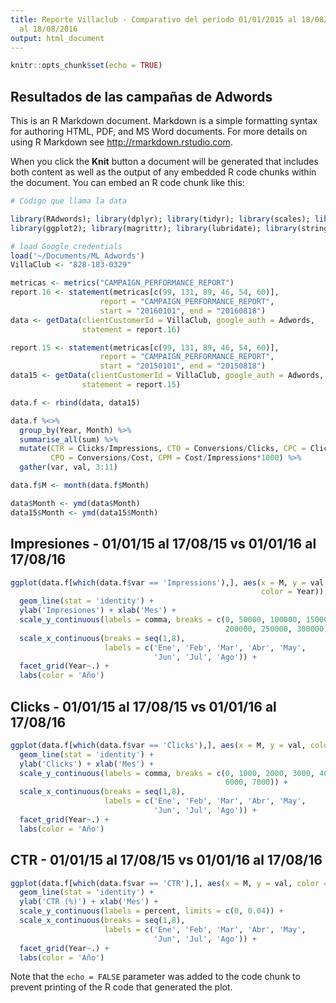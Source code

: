```yaml
---
title: Reporte Villaclub - Comparativo del período 01/01/2015 al 18/08/2015 vs 01/01/2016
  al 18/08/2016
output: html_document
---
```


```r
knitr::opts_chunk$set(echo = TRUE)
```

## Resultados de las campañas de Adwords

This is an R Markdown document. Markdown is a simple formatting syntax for authoring HTML, PDF, and MS Word documents. For more details on using R Markdown see <http://rmarkdown.rstudio.com>.

When you click the **Knit** button a document will be generated that includes both content as well as the output of any embedded R code chunks within the document. You can embed an R code chunk like this:

```r
# Código que llama la data

library(RAdwords); library(dplyr); library(tidyr); library(scales); library(ggthemes)
library(ggplot2); library(magrittr); library(lubridate); library(stringr)

# load Google credentials
load('~/Documents/ML_Adwords')
VillaClub <- "828-183-0329"

metricas <- metrics("CAMPAIGN_PERFORMANCE_REPORT")
report.16 <- statement(metricas[c(99, 131, 89, 46, 54, 60)], 
                    report = "CAMPAIGN_PERFORMANCE_REPORT",
                    start = "20160101", end = "20160818")
data <- getData(clientCustomerId = VillaClub, google_auth = Adwords,
                statement = report.16)

report.15 <- statement(metricas[c(99, 131, 89, 46, 54, 60)], 
                    report = "CAMPAIGN_PERFORMANCE_REPORT",
                    start = "20150101", end = "20150818")
data15 <- getData(clientCustomerId = VillaClub, google_auth = Adwords,
                statement = report.15)

data.f <- rbind(data, data15)

data.f %<>% 
  group_by(Year, Month) %>% 
  summarise_all(sum) %>% 
  mutate(CTR = Clicks/Impressions, CTO = Conversions/Clicks, CPC = Clicks/Cost,
         CPO = Conversions/Cost, CPM = Cost/Impressions*1000) %>% 
  gather(var, val, 3:11)

data.f$M <- month(data.f$Month)

data$Month <- ymd(data$Month)
data15$Month <- ymd(data15$Month)
```

## Impresiones - 01/01/15 al 17/08/15 vs 01/01/16 al 17/08/16

```r
ggplot(data.f[which(data.f$var == 'Impressions'),], aes(x = M, y = val, 
                                                        color = Year)) + 
  geom_line(stat = 'identity') + 
  ylab('Impresiones') + xlab('Mes') +
  scale_y_continuous(labels = comma, breaks = c(0, 50000, 100000, 150000, 
                                                200000, 250000, 300000)) + 
  scale_x_continuous(breaks = seq(1,8), 
                     labels = c('Ene', 'Feb', 'Mar', 'Abr', 'May', 
                                'Jun', 'Jul', 'Ago')) + 
  facet_grid(Year~.) +
  labs(color = 'Año') 
```

## Clicks - 01/01/15 al 17/08/15 vs 01/01/16 al 17/08/16

```r
ggplot(data.f[which(data.f$var == 'Clicks'),], aes(x = M, y = val, color = Year)) + 
  geom_line(stat = 'identity') +
  ylab('Clicks') + xlab('Mes') +
  scale_y_continuous(labels = comma, breaks = c(0, 1000, 2000, 3000, 4000, 5000, 
                                                6000, 7000)) + 
  scale_x_continuous(breaks = seq(1,8), 
                     labels = c('Ene', 'Feb', 'Mar', 'Abr', 'May', 
                                'Jun', 'Jul', 'Ago')) + 
  facet_grid(Year~.) +
  labs(color = 'Año')
```

## CTR - 01/01/15 al 17/08/15 vs 01/01/16 al 17/08/16

```r
ggplot(data.f[which(data.f$var == 'CTR'),], aes(x = M, y = val, color = Year)) + 
  geom_line(stat = 'identity') +
  ylab('CTR (%)') + xlab('Mes') +
  scale_y_continuous(labels = percent, limits = c(0, 0.04)) + 
  scale_x_continuous(breaks = seq(1,8), 
                     labels = c('Ene', 'Feb', 'Mar', 'Abr', 'May', 
                                'Jun', 'Jul', 'Ago')) + 
  facet_grid(Year~.) +
  labs(color = 'Año')
```
Note that the `echo = FALSE` parameter was added to the code chunk to prevent printing of the R code that generated the plot.
